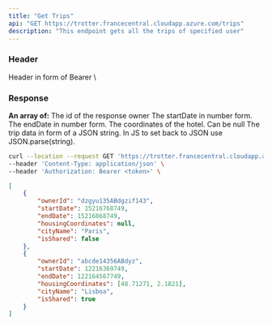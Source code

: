 ```yaml
---
title: "Get Trips"
api: "GET https://trotter.francecentral.cloudapp.azure.com/trips"
description: "This endpoint gets all the trips of specified user"
---
```


### Header

<ParamField type="string" header="Authorization">
    Header in form of Bearer \<jwt\>
</ParamField>

### Response
**An array of:**
<ResponseField name="ownerId" type="string">
    The id of the response owner
</ResponseField>
<ResponseField name="startDate" type="number">
    The startDate in number form.
</ResponseField>
<ResponseField name="endDate" type="number">
    The endDate in number form.
</ResponseField>
<ResponseField name="housingCoordinates" type="number[2] | null">
    The coordinates of the hotel. Can be null
</ResponseField>
<ResponseField name="cityName" type="string">
</ResponseField>
<ResponseField name="tripData" type="string">
    The trip data in form of a JSON string. In JS to set back to JSON use JSON.parse(string).
</ResponseField>
<ResponseField name="isShared" type="boolean">
</ResponseField>

<RequestExample>

```bash Example Request
curl --location --request GET 'https://trotter.francecentral.cloudapp.azure.com/trips' \
--header 'Content-Type: application/json' \
--header 'Authorization: Bearer <token>' \
```

</RequestExample>

<ResponseExample>

```json Response
[
    {
        "ownerId": "dzgyu135ABdgzif143",
        "startDate": 15216768749,
        "endDate": 15216868749,
        "housingCoordinates": null,
        "cityName": "Paris",
        "isShared": false
    },
    {
        "ownerId": "abcde14356ABdyz",
        "startDate": 12216369749,
        "endDate": 122164567749,
        "housingCoordinates": [48.71271, 2.1821],
        "cityName": "Lisboa",
        "isShared": true
    }
]
```

</ResponseExample>
